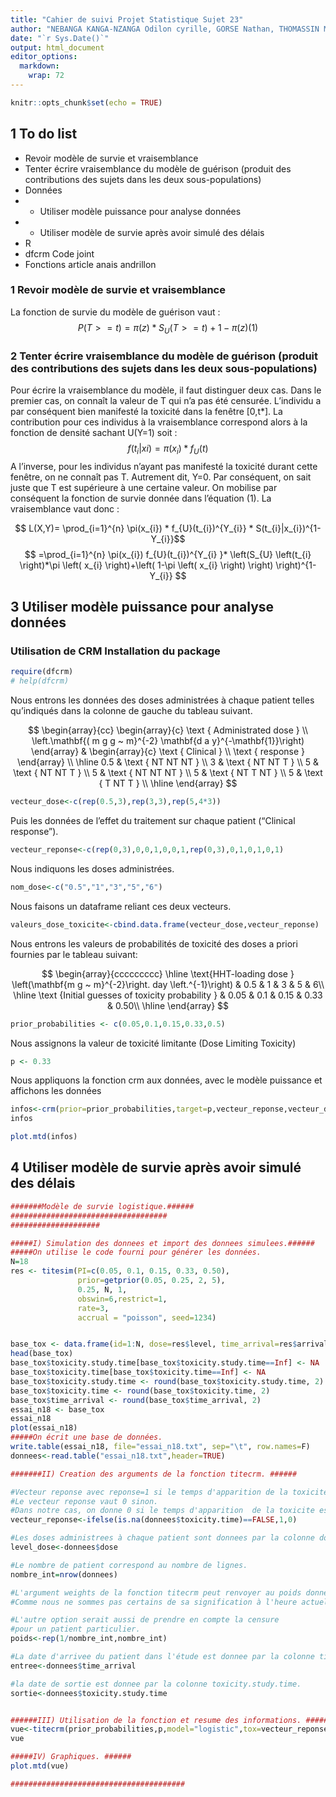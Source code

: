 ```yaml
---
title: "Cahier de suivi Projet Statistique Sujet 23"
author: "NEBANGA KANGA-NZANGA Odilon cyrille, GORSE Nathan, THOMASSIN Mathieu"
date: "`r Sys.Date()`"
output: html_document
editor_options: 
  markdown: 
    wrap: 72
---
```


```r
knitr::opts_chunk$set(echo = TRUE)
```

## 1 To do list

-   Revoir modèle de survie et vraisemblance
-   Tenter écrire vraisemblance du modèle de guérison (produit des
    contributions des sujets dans les deux sous-populations)
-   Données
-   
    -   Utiliser modèle puissance pour analyse données
-   
    -   Utiliser modèle de survie après avoir simulé des délais
-   $\mathrm{R}$
-   dfcrm Code joint
-   Fonctions article anais andrillon

### 1 Revoir modèle de survie et vraisemblance

La fonction de survie du modèle de guérison vaut : $$
P(T>=t)=\pi(z)*S_{U}(T>=t)+1-\pi(z) (1)
$$

### 2 Tenter écrire vraisemblance du modèle de guérison (produit des contributions des sujets dans les deux sous-populations)

Pour écrire la vraisemblance du modèle, il faut distinguer deux cas.
Dans le premier cas, on connaît la valeur de T qui n'a pas été censurée.
L'individu a par conséquent bien manifesté la toxicité dans la fenêtre
[0,t\*]. La contribution pour ces individus à la vraisemblance
correspond alors à la fonction de densité sachant U(Y=1) soit : $$
f(t_i|xi)=\pi(x_{i})*f_{U}(t)
$$ A l'inverse, pour les individus n'ayant pas manifesté la toxicité
durant cette fenêtre, on ne connaît pas T. Autrement dit, Y=0. Par
conséquent, on sait juste que T est supérieure à une certaine valeur. On
mobilise par conséquent la fonction de survie donnée dans l'équation
(1). La vraisemblance vaut donc :

$$
L(X,Y)= \prod_{i=1}^{n} \pi(x_{i}) * f_{U}(t_{i})^{Y_{i}} * S(t_{i}|x_{i})^{1-Y_{i}}$$
$$
=\prod_{i=1}^{n} \pi(x_{i}) f_{U}(t_{i})^{Y_{i} }* \left(S_{U} \left(t_{i} \right)*\pi \left( x_{i} \right)+\left( 1-\pi \left( x_{i} \right) \right) \right)^{1-Y_{i}}
$$

## 3 Utiliser modèle puissance pour analyse données

### Utilisation de CRM Installation du package

```r
require(dfcrm)
# help(dfcrm)
```

Nous entrons les données des doses administrées à chaque patient telles
qu'indiqués dans la colonne de gauche du tableau suivant.

$$
\begin{array}{cc}
\begin{array}{c}
\text { Administrated dose } \\
\left.\mathbf{( m g g ~ m}^{-2} \mathbf{d a y}^{-\mathbf{1}}\right)
\end{array} & \begin{array}{c}
\text { Clinical } \\
\text { response }
\end{array} \\
\hline 0.5 & \text { NT NT NT } \\
3 & \text { NT NT T } \\
5 & \text { NT NT T } \\
5 & \text { NT NT NT } \\
5 & \text { NT T NT } \\
5 & \text { T NT T } \\
\hline
\end{array}
$$

```r
vecteur_dose<-c(rep(0.5,3),rep(3,3),rep(5,4*3))
```

Puis les données de l'effet du traitement sur chaque patient ("Clinical
response").

```r
vecteur_reponse<-c(rep(0,3),0,0,1,0,0,1,rep(0,3),0,1,0,1,0,1)
```
Nous indiquons les doses administrées.
```r
nom_dose<-c("0.5","1","3","5","6")
```

Nous faisons un dataframe reliant ces deux vecteurs.

```r
valeurs_dose_toxicite<-cbind.data.frame(vecteur_dose,vecteur_reponse)
```

Nous entrons les valeurs de probabilités de toxicité des doses a priori
fournies par le tableau suivant:

$$
\begin{array}{ccccccccc}
\hline \text{HHT-loading dose } \left(\mathbf{m g ~ m}^{-2}\right. day \left.^{-1}\right) & 0.5 & 1 & 3 & 5 & 6\\
\hline \text {Initial guesses of toxicity probability } & 0.05 & 0.1 & 0.15 & 0.33 & 0.50\\
\hline
\end{array}
$$

```r
prior_probabilities <- c(0.05,0.1,0.15,0.33,0.5) 
```

Nous assignons la valeur de toxicité limitante (Dose Limiting Toxicity)

```r
p <- 0.33
```

Nous appliquons la fonction crm aux données, avec le modèle puissance et
affichons les données

```r
infos<-crm(prior=prior_probabilities,target=p,vecteur_reponse,vecteur_dose,18) # puissance avec empiric
infos
```

```r
plot.mtd(infos)
```

## 4 Utiliser modèle de survie après avoir simulé des délais

```r
#######Modèle de survie logistique.######
###################################
####################

#####I) Simulation des donnees et import des donnees simulees.######
#####On utilise le code fourni pour générer les données. 
N=18
res <- titesim(PI=c(0.05, 0.1, 0.15, 0.33, 0.50), 
               prior=getprior(0.05, 0.25, 2, 5), 
               0.25, N, 1,
               obswin=6,restrict=1,
               rate=3,
               accrual = "poisson", seed=1234)


base_tox <- data.frame(id=1:N, dose=res$level, time_arrival=res$arrival, toxicity.study.time=res$toxicity.study.time, toxicity.time=res$toxicity.time)
head(base_tox)
base_tox$toxicity.study.time[base_tox$toxicity.study.time==Inf] <- NA
base_tox$toxicity.time[base_tox$toxicity.time==Inf] <- NA
base_tox$toxicity.study.time <- round(base_tox$toxicity.study.time, 2)
base_tox$toxicity.time <- round(base_tox$toxicity.time, 2)
base_tox$time_arrival <- round(base_tox$time_arrival, 2)
essai_n18 <- base_tox
essai_n18
plot(essai_n18)
#####On écrit une base de données. 
write.table(essai_n18, file="essai_n18.txt", sep="\t", row.names=F)
donnees<-read.table("essai_n18.txt",header=TRUE)

#######II) Creation des arguments de la fonction titecrm. ######

#Vecteur reponse avec reponse=1 si le temps d'apparition de la toxicite est connu. 
#Le vecteur reponse vaut 0 sinon. 
#Dans notre cas, on donne 0 si le temps d'apparition  de la toxicite est NA.
vecteur_reponse<-ifelse(is.na(donnees$toxicity.time)==FALSE,1,0)

#Les doses administrees à chaque patient sont donnees par la colonne dose. 
level_dose<-donnees$dose

#Le nombre de patient correspond au nombre de lignes. 
nombre_int=nrow(donnees)

#L'argument weights de la fonction titecrm peut renvoyer au poids donne à chaque individu. 
#Comme nous ne sommes pas certains de sa signification à l'heure actuelle, nous donnons un poids uniforme. 

#L'autre option serait aussi de prendre en compte la censure
#pour un patient particulier. 
poids<-rep(1/nombre_int,nombre_int)

#La date d'arrivee du patient dans l'étude est donnee par la colonne time_arrival.
entree<-donnees$time_arrival

#la date de sortie est donnee par la colonne toxicity.study.time. 
sortie<-donnees$toxicity.study.time


######III) Utilisation de la fonction et resume des informations. ##### 
vue<-titecrm(prior_probabilities,p,model="logistic",tox=vecteur_reponse,dosename=nom_dose,n=nrow(donnees),entry=entree,exit=sortie,level=level_dose,pid=donnees$id,weights =poids)
vue

#####IV) Graphiques. ######
plot.mtd(vue)

#######################################
```



